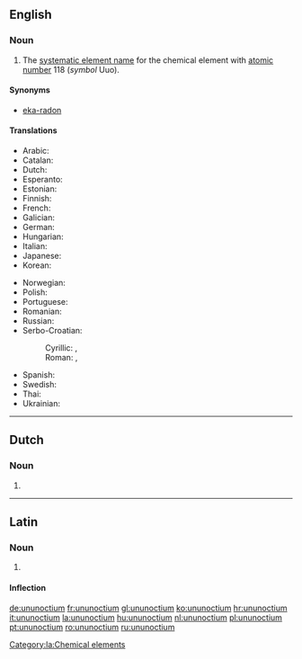 ==English==

{{elements|Uuo|ununseptium|Uus|ununennium|Uue}}

===Noun===
{{en-noun|-}}
{{wikipedia}}

# The [[systematic element name]] for the chemical element with [[atomic number]] 118 (''symbol'' Uuo).

====Synonyms====
* [[eka-radon]]

====Translations====
{{trans-top|chemical element}}
* Arabic: {{t-|ar|أنون أوكتيوم|tr=’unun ’úktiyum|m}}
* Catalan: {{t-|ca|ununocti|m}}
* Dutch: {{t+|nl|ununoctium|n}}
* Esperanto: {{t-|eo|ununoktio}}
* Estonian: {{t-|et|ununoktium}}
* Finnish: {{t-|fi|ununoktium}}
* French: {{t+|fr|ununoctium|m}}
* Galician: {{t+|gl|ununoctio|m}}
* German: {{t+|de|Ununoctium|n}}
* Hungarian: {{t+|hu|ununoctium}}
* Italian: {{t+|it|ununoctio|m}}
* Japanese: {{t-|ja|ウンウンオクチウム|tr=ununokuchiumu}}
* Korean: {{t-|ko|우누녹튬|tr=ununoktyum}}
{{trans-mid}}
* Norwegian: {{t-|no|ununoctium}}
* Polish: {{t+|pl|ununoctium|m}}
* Portuguese: {{t+|pt|ununóctio|m}}
* Romanian: {{t+|ro|ununoctiu|n}}
* Russian: {{t+|ru|унуноктий|m|tr=ununóktij}}
* Serbo-Croatian:
*: Cyrillic: {{t-|sh|унуноктиј|m}}, {{t-|sh|унуноктијум|m}}
*: Roman: {{t-|sh|ununoktij|m}}, {{t-|sh|ununoktijum|m}}
* Spanish: {{t+|es|ununoctio|m}}
* Swedish: {{t-|sv|ununoctium}}
* Thai: {{t-|th|อูนอูนออกเทียม|tr=ūnūnòktiam}}
* Ukrainian: {{t-|uk|унуноктій|tr=ununóktij|m}}
{{trans-bottom}}

----

==Dutch==
{{wikipedia|lang=nl}}
{{elements|Uuo|ununseptium|Uus|ununennium|Uue|lang=nl}}

===Noun===
{{nl-noun|n|-|-}}

# {{l|en|ununoctium}}

----

==Latin==
{{wikipedia|lang=la}}

===Noun===
{{la-noun|ūnūnoctium|ununoctii|ūnūnoctiī|n|second}}

# {{l|en|ununoctium}}

====Inflection====
{{la-decl-2nd-N|ūnūnocti}}

[[Category:la:Chemical elements]]

[[de:ununoctium]]
[[fr:ununoctium]]
[[gl:ununoctium]]
[[ko:ununoctium]]
[[hr:ununoctium]]
[[it:ununoctium]]
[[la:ununoctium]]
[[hu:ununoctium]]
[[nl:ununoctium]]
[[pl:ununoctium]]
[[pt:ununoctium]]
[[ro:ununoctium]]
[[ru:ununoctium]]